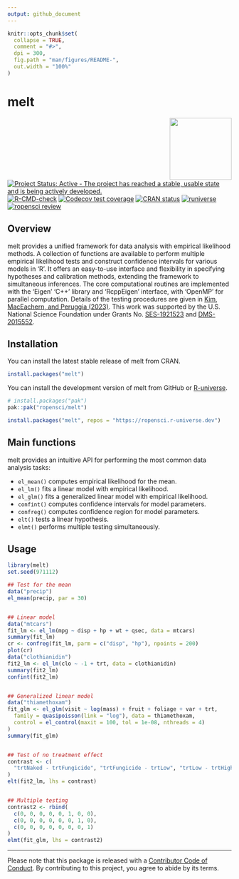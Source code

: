 ```yaml
---
output: github_document
---
```


<!-- README.md is generated from README.Rmd. Please edit that file -->

```r
knitr::opts_chunk$set(
  collapse = TRUE,
  comment = "#>",
  dpi = 300,
  fig.path = "man/figures/README-",
  out.width = "100%"
)
```

# melt  
<a href="https://docs.ropensci.org/melt/"><img src="man/figures/logo.png" align="right" height="139" /></a>

<!-- badges: start -->
[![Project Status: Active - The project has reached a stable, usable state and is being actively developed.](https://www.repostatus.org/badges/latest/active.svg)](https://www.repostatus.org/#active)
[![R-CMD-check](https://github.com/ropensci/melt/actions/workflows/check-standard.yaml/badge.svg)](https://github.com/ropensci/melt/actions/workflows/check-standard.yaml)
[![Codecov test coverage](https://codecov.io/gh/ropensci/melt/branch/master/graph/badge.svg)](https://app.codecov.io/gh/ropensci/melt?branch=master)
[![CRAN status](https://www.r-pkg.org/badges/version/melt)](https://CRAN.R-project.org/package=melt)
[![runiverse](https://ropensci.r-universe.dev/badges/melt)](http://ropensci.r-universe.dev/ui/#package:melt)
[![ropensci review](https://badges.ropensci.org/550_status.svg)](https://github.com/ropensci/software-review/issues/550)
<!-- badges: end -->

## Overview

melt provides a unified framework for data analysis with empirical likelihood methods.
A collection of functions are available to perform multiple empirical likelihood tests and construct confidence intervals for various models in 'R'.
It offers an easy-to-use interface and flexibility in specifying hypotheses and calibration methods, extending the framework to simultaneous inferences.
The core computational routines are implemented with the 'Eigen' 'C++' library and 'RcppEigen' interface, with 'OpenMP' for parallel computation. 
Details of the testing procedures are given in [Kim, MacEachern, and Peruggia (2023)](https://doi.org/10.1080/10485252.2023.2206919). 
This work was supported by the U.S. National Science Foundation under Grants No. [SES-1921523](https://www.nsf.gov/awardsearch/showAward?AWD_ID=1921523) and [DMS-2015552](https://www.nsf.gov/awardsearch/showAward?AWD_ID=2015552).


## Installation

You can install the latest stable release of melt from CRAN.

```r
install.packages("melt")
```

You can install the development version of melt from GitHub or [R-universe](http://ropensci.r-universe.dev/ui/#package:melt).

```r
# install.packages("pak")
pak::pak("ropensci/melt")
```

```r
install.packages("melt", repos = "https://ropensci.r-universe.dev")
```


## Main functions

melt provides an intuitive API for performing the most common data analysis tasks:

* `el_mean()` computes empirical likelihood for the mean.
* `el_lm()` fits a linear model with empirical likelihood.
* `el_glm()` fits a generalized linear model with empirical likelihood.
* `confint()` computes confidence intervals for model parameters.
* `confreg()` computes confidence region for model parameters.
* `elt()` tests a linear hypothesis.
* `elmt()` performs multiple testing simultaneously.


## Usage
```r
library(melt)
set.seed(971112)

## Test for the mean
data("precip")
el_mean(precip, par = 30)


## Linear model
data("mtcars")
fit_lm <- el_lm(mpg ~ disp + hp + wt + qsec, data = mtcars)
summary(fit_lm)
cr <- confreg(fit_lm, parm = c("disp", "hp"), npoints = 200)
plot(cr)
data("clothianidin")
fit2_lm <- el_lm(clo ~ -1 + trt, data = clothianidin)
summary(fit2_lm)
confint(fit2_lm)


## Generalized linear model
data("thiamethoxam")
fit_glm <- el_glm(visit ~ log(mass) + fruit + foliage + var + trt,
  family = quasipoisson(link = "log"), data = thiamethoxam,
  control = el_control(maxit = 100, tol = 1e-08, nthreads = 4)
)
summary(fit_glm)


## Test of no treatment effect
contrast <- c(
  "trtNaked - trtFungicide", "trtFungicide - trtLow", "trtLow - trtHigh"
)
elt(fit2_lm, lhs = contrast)


## Multiple testing
contrast2 <- rbind(
  c(0, 0, 0, 0, 0, 1, 0, 0),
  c(0, 0, 0, 0, 0, 0, 1, 0),
  c(0, 0, 0, 0, 0, 0, 0, 1)
)
elmt(fit_glm, lhs = contrast2)
```

---
Please note that this package is released with a [Contributor Code of Conduct](https://ropensci.org/code-of-conduct/). By contributing to this project, you agree to abide by its terms.
